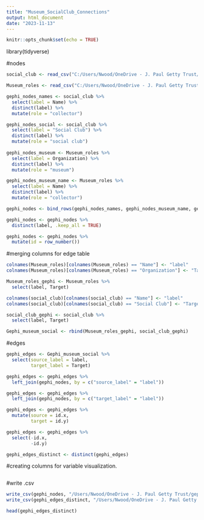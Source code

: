 ---
title: "Museum_SocialClub_Connections"
output: html_document
date: "2023-11-13"
---

```{r setup, include=FALSE}
knitr::opts_chunk$set(echo = TRUE)
```

library(tidyverse)

#nodes
```{r}
social_club <- read_csv("C:/Users/Nwood/OneDrive - J. Paul Getty Trust/SocialClub_Members.csv", col_names = TRUE, col_types = cols(.default = "c"))

Museum_roles <- read_csv("C:/Users/Nwood/OneDrive - J. Paul Getty Trust/MuseumBoard_Roles.csv", col_names = TRUE, col_types = cols(.default = "c"))
```

```{r}
gephi_nodes_names <- social_club %>%
  select(label = Name) %>%
  distinct(label) %>%
  mutate(role = "collector")

gephi_nodes_social <- social_club %>%
  select(label = "Social Club") %>%
  distinct(label) %>%
  mutate(role = "social club")
  
gephi_nodes_museum <- Museum_roles %>%
  select(label = Organization) %>%
  distinct(label) %>%
  mutate(role = "museum")

gephi_nodes_museum_name <- Museum_roles %>%
  select(label = Name) %>%
  distinct(label) %>%
  mutate(role = "collector")

gephi_nodes <- bind_rows(gephi_nodes_names, gephi_nodes_museum_name, gephi_nodes_social, gephi_nodes_museum)

gephi_nodes <- gephi_nodes %>%
  distinct(label, .keep_all = TRUE)

gephi_nodes <- gephi_nodes %>%
  mutate(id = row_number())
```

#merging columns for edge table

```{r}
colnames(Museum_roles)[colnames(Museum_roles) == "Name"] <- "label"
colnames(Museum_roles)[colnames(Museum_roles) == "Organization"] <- "Target"

Museum_roles_gephi <- Museum_roles %>%
  select(label, Target)

colnames(social_club)[colnames(social_club) == "Name"] <- "label"
colnames(social_club)[colnames(social_club) == "Social Club"] <- "Target"

social_club_gephi <- social_club %>%
  select(label, Target)

Gephi_museum_social <- rbind(Museum_roles_gephi, social_club_gephi)
```

#edges

```{r}
gephi_edges <- Gephi_museum_social %>%
  select(source_label = label,
         target_label = Target)

gephi_edges <- gephi_edges %>%
  left_join(gephi_nodes, by = c("source_label" = "label"))

gephi_edges <- gephi_edges %>%
  left_join(gephi_nodes, by = c("target_label" = "label"))

gephi_edges <- gephi_edges %>%
  mutate(source = id.x,
         target = id.y)

gephi_edges <- gephi_edges %>%
  select(-id.x,
         -id.y)

gephi_edges_distinct <- distinct(gephi_edges)
```

#creating columns for variable visualization. 

```{r}

```

#write .csv

```{r}
write_csv(gephi_nodes, "/Users/Nwood/OneDrive - J. Paul Getty Trust/gephi_nodes_museum_social.csv")
write_csv(gephi_edges_distinct, "/Users/Nwood/OneDrive - J. Paul Getty Trust/gephi_edges_museum_social.csv")
```

```{r}
head(gephi_edges_distinct)
```

